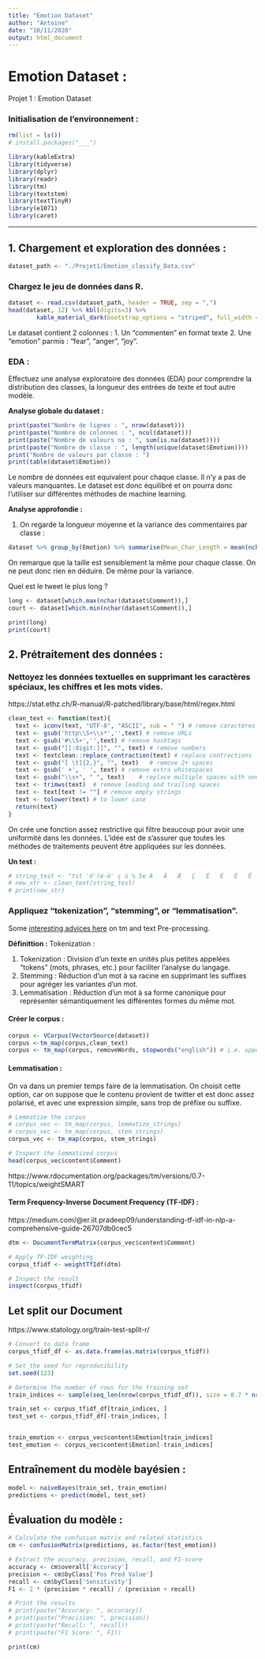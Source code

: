 ```yaml
---
title: "Emotion Dataset"
author: "Antoine"
date: "10/11/2020"
output: html_document
---
```


# Emotion Dataset :
Projet 1 : Emotion Dataset

### Initialisation de l'environnement :
```r
rm(list = ls())
# install.packages("___")

library(kableExtra)
library(tidyverse)
library(dplyr)
library(readr)
library(tm)
library(textstem)
library(textTinyR)
library(e1071)
library(caret)
```

---

## 1. Chargement et exploration des données :

```r
dataset_path <- "./Projet1/Emotion_classify_Data.csv"
```

### Chargez le jeu de données dans R.

```r
dataset <- read.csv(dataset_path, header = TRUE, sep = ",")
head(dataset, 12) %>% kbl(digits=3) %>%
        kable_material_dark(bootstrap_options = "striped", full_width = F, position = "center", latex_options = 'stripped')
```
Le dataset contient 2 colonnes :
1. Un "commenten" en format texte
2. Une "emotion" parmis : "fear", "anger", "joy".

### EDA :

Effectuez une analyse exploratoire des données (EDA) pour comprendre la distribution des classes,
la longueur des entrées de texte et tout autre modèle.

**Analyse globale du dataset :**

```r
print(paste("Nombre de lignes : ", nrow(dataset)))
print(paste("Nombre de colonnes : ", ncol(dataset)))
print(paste("Nombre de valeurs na : ", sum(is.na(dataset))))
print(paste("Nombre de classe : ", length(unique(dataset$Emotion))))
print("Nombre de valeurs par classe : ")
print(table(dataset$Emotion))
```
Le nombre de données est equivalent pour chaque classe. Il n'y a pas de valeurs manquantes.
Le dataset est donc équilibré et on pourra donc l'utiliser sur différentes méthodes de machine learning.


**Analyse approfondie :**

1. On regarde la longueur moyenne et la variance des commentaires par classe :
```r
dataset %>% group_by(Emotion) %>% summarise(Mean_Char_Length = mean(nchar(Comment)), Var_Char_Length = var(nchar(Comment)))
```

On remarque que la taille est sensiblement la même pour chaque classe. On ne peut donc rien en déduire. De même pour la variance.

[//]: # (TODO : Il y a un problème avec la variance qui est trop grande. ?? !!)

Quel est le tweet le plus long ?
```r
long <- dataset[which.max(nchar(dataset$Comment)),]
court <- dataset[which.min(nchar(dataset$Comment)),]

print(long)
print(court)
```

## 2. Prétraitement des données :

### Nettoyez les données textuelles en supprimant les caractères spéciaux, les chiffres et les mots vides.

https://stat.ethz.ch/R-manual/R-patched/library/base/html/regex.html

```r
clean_text <- function(text){
  text <- iconv(text, "UTF-8", "ASCII", sub = " ") # remove caractères spéciaux
  text <- gsub('http\\S+\\s*','',text) # remove URLs
  text <- gsub('#\\S+','',text) # remove hashtags
  text <- gsub("[[:digit:]]", "", text) # remove numbers
  text <- textclean::replace_contraction(text) # replace contractions
  text <- gsub("[ \t]{2,}", "", text)   # remove 2+ spaces
  text <- gsub(' +', ' ', text) # remove extra whitespaces
  text <- gsub("\\s+", " ", text)    # replace multiple spaces with one space
  text <- trimws(text)  # remove leading and trailing spaces
  text <- text[text != ""] # remove empty strings
  text <- tolower(text) # to lower case
  return(text)
}

```

On crée une fonction assez restrictive qui filtre beaucoup pour avoir une uniformité dans les données.
L'idée est de s'assurer que toutes les méthodes de traitements peuvent être appliquées sur les données.

**Un test :**
```r
# string_test <- "tst 'é'(è-è' ç ù % 5e Á	Â	Æ	Ç	È	É	Ê	Ë	Ì	Í	Î	Ï	Ñ	Ò	Ó	Ô	Œ		ß	·	’	“	”	«	»	•	–	—	±	×	 "
# new_str <- clean_text(string_test)
# print(new_str)
```

### Appliquez “tokenization”, “stemming”, or “lemmatisation”.

Some [interesting advices here](https://tilburgsciencehub.com/building-blocks/prepare-your-data-for-analysis/data-preparation/text-preprocessing/) on tm and text Pre-processing.

**Définittion :**
Tokenization :

1. Tokenization : Division d'un texte en unités plus petites appelées "tokens" (mots, phrases, etc.) pour faciliter l'analyse du langage.
2. Stemming : Réduction d'un mot à sa racine en supprimant les suffixes pour agréger les variantes d'un mot.
3. Lemmatisation : Réduction d'un mot à sa forme canonique pour représenter sémantiquement les différentes formes du même mot.

#### Créer le corpus :

```r
corpus <- VCorpus(VectorSource(dataset))
corpus <-tm_map(corpus,clean_text)
corpus <- tm_map(corpus, removeWords, stopwords("english")) # i.e. upper link
```
#### Lemmatisation :
On va dans un premier temps faire de la lemmatisation. On choisit cette option,
car on suppose que le contenu provient de twitter et est donc assez polarisé, et avec une expression simple,
sans trop de préfixe ou suffixe.
```r
# Lemmatize the corpus
# corpus_vec <- tm_map(corpus, lemmatize_strings)
# corpus_vec <- tm_map(corpus, stem_strings)
corpus_vec <- tm_map(corpus, stem_strings)

# Inspect the lemmatized corpus
head(corpus_vec$content$Comment)
```
https://www.rdocumentation.org/packages/tm/versions/0.7-11/topics/weightSMART


#### Term Frequency-Inverse Document Frequency (TF-IDF) :

https://medium.com/@er.iit.pradeep09/understanding-tf-idf-in-nlp-a-comprehensive-guide-26707db0cec5



```r
dtm <- DocumentTermMatrix(corpus_vec$content$Comment)

# Apply TF-IDF weighting
corpus_tfidf <- weightTfIdf(dtm)

# Inspect the result
inspect(corpus_tfidf)
```

## Let split our Document

https://www.statology.org/train-test-split-r/

```r
# Convert to data frame
corpus_tfidf_df <- as.data.frame(as.matrix(corpus_tfidf))

# Set the seed for reproducibility
set.seed(123)

# Determine the number of rows for the training set
train_indices <- sample(seq_len(nrow(corpus_tfidf_df)), size = 0.7 * nrow(corpus_tfidf_df))

train_set <- corpus_tfidf_df[train_indices, ]
test_set <- corpus_tfidf_df[-train_indices, ]


train_emotion <- corpus_vec$content$Emotion[train_indices]
test_emotion <- corpus_vec$content$Emotion[-train_indices]
```

## Entraînement du modèle bayésien :
```r
model <- naiveBayes(train_set, train_emotion)
predictions <- predict(model, test_set)
```
## Évaluation du modèle :

```r
# Calculate the confusion matrix and related statistics
cm <- confusionMatrix(predictions, as.factor(test_emotion))

# Extract the accuracy, precision, recall, and F1-score
accuracy <- cm$overall['Accuracy']
precision <- cm$byClass['Pos Pred Value']
recall <- cm$byClass['Sensitivity']
F1 <- 2 * (precision * recall) / (precision + recall)

# Print the results
# print(paste("Accuracy: ", accuracy))
# print(paste("Precision: ", precision))
# print(paste("Recall: ", recall))
# print(paste("F1 Score: ", F1))

print(cm)
```
